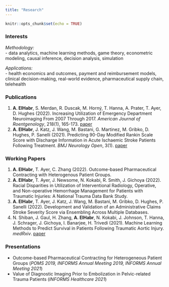 ```yaml
---
title: "Research"
---
```


```r
knitr::opts_chunk$set(echo = TRUE)
```

### Interests

*Methodology:* \
- data analytics, machine learning methods, game theory, econometric modeling, causal inference, decision analysis, simulation

*Applications:* \
- health economics and outcomes, payment and reimbursement models, clinical decision-making, real-world evidence, pharmaceutical supply chain, telehealth

### Publications

1. **A. ElHabr**, S. Merdan, R. Duscak, M. Horn&#253;, T. Hanna, A. Prater, T. Ayer, D. Hughes (2022). Increasing Utilization of Emergency Department Neuroimaging From 2007 Through 2017. *American Journal of Roentgenology*, 218(1), 165-173. [paper](https://www.ajronline.org/doi/abs/10.2214/AJR.21.25864)
2. **A. ElHabr**, J. Katz, J. Wang, M. Bastani, G. Martinez, M. Gribko, D. Hughes, P. Sanelli (2021). Predicting 90-Day Modified Rankin Scale Score with Discharge Information in Acute Ischaemic Stroke Patients Following Treatment. *BMJ Neurology Open*, 3(1). [paper](https://neurologyopen.bmj.com/content/3/1/e000177)

### Working Papers

1. **A. ElHabr**, T. Ayer, C. Zhang (2022). Outcome-based Pharmaceutical Contracting with Heterogenous Patient Groups.
2. **A. ElHabr**, T. Ayer, J. Newsome, N. Kokabi, R. Smith,  J. Gichoya (2022). Racial Disparities in Utilization of Interventional Radiology, Operative, and Non-operative Hemorrhage Management for Patients with Traumatic Injuries: A National Trauma Data Bank Study.
3. **A. ElHabr**, T. Ayer, J. Katz, J. Wang, M. Bastani, M. Gribko, D. Hughes, P. Sanelli (2022). Development and Validation of an Administrative Claims Stroke Severity Score via Ensembling Across Multiple Databases.
4. N. Shiban, J. Gaul, H. Zhang, **A. ElHabr**, N. Kokabi, J. Johnson, T. Hanna, J. Schrager, J. Gichoya, I. Banarjee, H. Trivedi (2021). Machine Learning Methods to Predict Survival in Patients Following Traumatic Aortic Injury. *medRxiv*. [paper](https://www.medrxiv.org/content/10.1101/2021.07.28.21261166v1)

### Presentations

- Outcome-based Pharmaceutical Contracting for Heterogeneous Patient Groups (*POMS 2019, INFORMS Annual Meeting 2019, INFORMS Annual Meeting 2021*)
- Value of Diagnostic Imaging Prior to Embolization in Pelvic-related Trauma Patients (*INFORMS Healthcare 2021*)
